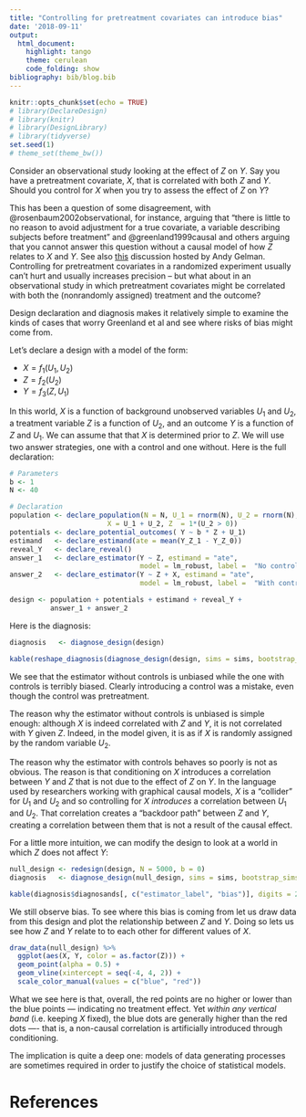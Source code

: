 ```yaml
---
title: "Controlling for pretreatment covariates can introduce bias"
date: '2018-09-11'
output:
  html_document:
    highlight: tango
    theme: cerulean
    code_folding: show
bibliography: bib/blog.bib
---
```


```r
knitr::opts_chunk$set(echo = TRUE)
# library(DeclareDesign)
# library(knitr)
# library(DesignLibrary)
# library(tidyverse)
set.seed(1)
# theme_set(theme_bw())
```

Consider an observational study looking at the effect of $Z$ on $Y$. Say you have a pretreatment covariate, $X$, that is correlated with both $Z$ and $Y$. Should you control for $X$ when you try to assess the effect of $Z$ on $Y$?

This has been a question of some disagreement, with @rosenbaum2002observational, for instance, arguing that "there is little to no reason to avoid adjustment for a true covariate, a variable describing subjects before treatment" and @greenland1999causal and others arguing that you cannot answer this question without a causal model of how $Z$ relates to $X$ and $Y$. See also [this](!https://andrewgelman.com/2009/07/23/pearls_and_gelm/) discussion hosted by Andy Gelman. Controlling for pretreatment covariates in a randomized experiment usually can't hurt and usually increases precision -- but what about in an observational study in which pretreatment covariates might be correlated with both the (nonrandomly assigned) treatment and the outcome?

Design declaration and diagnosis makes it relatively simple to examine the kinds of cases that worry Greenland et al and see where risks of bias might come from. 

Let's declare a design with a model of the form:

* $X = f_1(U_1, U_2)$
* $Z = f_2(U_2)$
* $Y = f_3(Z, U_1)$

In this world, $X$ is a function of background unobserved variables $U_1$ and $U_2$, a treatment variable $Z$ is a function of $U_2$, and an outcome $Y$ is a function of $Z$ and $U_1$. We can assume that that $X$ is determined prior to $Z$. We will use two answer strategies, one with a control and one without. Here is the full declaration:


```r
# Parameters
b <- 1
N <- 40

# Declaration
population <- declare_population(N = N, U_1 = rnorm(N), U_2 = rnorm(N),
                        X = U_1 + U_2, Z  = 1*(U_2 > 0))
potentials <- declare_potential_outcomes( Y ~ b * Z + U_1)
estimand   <- declare_estimand(ate = mean(Y_Z_1 - Y_Z_0))
reveal_Y   <- declare_reveal() 
answer_1   <- declare_estimator(Y ~ Z, estimand = "ate", 
                                model = lm_robust, label =  "No control")
answer_2   <- declare_estimator(Y ~ Z + X, estimand = "ate", 
                                model = lm_robust, label =  "With control")

design <- population + potentials + estimand + reveal_Y +
          answer_1 + answer_2
```


Here is the diagnosis:

```r
diagnosis   <- diagnose_design(design)
```

```r
kable(reshape_diagnosis(diagnose_design(design, sims = sims, bootstrap_sims = 0))[, -c(4,14)])
```

We see that the estimator without controls is unbiased while the one with controls is terribly biased. Clearly introducing a control was a mistake, even though the control was pretreatment. 

The reason why the estimator without controls is unbiased is simple enough: although $X$ is indeed correlated with $Z$ and $Y$, it is not correlated with $Y$ given $Z$. Indeed, in the model given, it is as if $X$ is randomly assigned by the random variable $U_2$.

The reason why the estimator with controls behaves so poorly is not as obvious. The reason is that conditioning on $X$ introduces a correlation between $Y$ and $Z$ that is not due to the effect of $Z$ on $Y$. In the language used by researchers working with graphical causal models, $X$ is a "collider" for $U_1$ and $U_2$ and so controlling for $X$ *introduces* a correlation between $U_1$ and $U_2$. That correlation creates a "backdoor path" between $Z$ and $Y$, creating a correlation between them that is not a result of the causal effect.

For a little more intuition, we can modify the design to look at a world in which $Z$ does not affect $Y$:

```r
null_design <- redesign(design, N = 5000, b = 0)
diagnosis   <- diagnose_design(null_design, sims = sims, bootstrap_sims = FALSE)
```

```r
kable(diagnosis$diagnosands[, c("estimator_label", "bias")], digits = 2, caption = "Note: Null design")
```

We still observe bias. To see where this bias is coming from let us draw data from this design and plot the relationship between $Z$ and $Y$. Doing so lets us see how $Z$ and $Y$ relate to to each other for different values of $X$.

```r
draw_data(null_design) %>%
  ggplot(aes(X, Y, color = as.factor(Z))) + 
  geom_point(alpha = 0.5) + 
  geom_vline(xintercept = seq(-4, 4, 2)) +
  scale_color_manual(values = c("blue", "red"))
```

What we see here is that, overall, the red points are no higher or lower than the blue points --- indicating no treatment effect. Yet *within any vertical band* (i.e.  keeping $X$ fixed), the blue dots are generally higher than the red dots ---- that is, a non-causal correlation is artificially introduced through conditioning. 

The implication is quite a deep one: models of data generating processes are sometimes required in order to justify the choice of statistical models. 

# References
